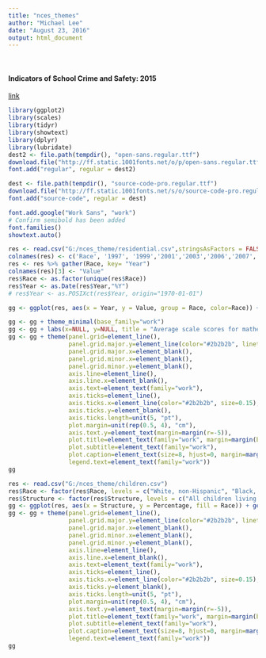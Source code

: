 ```yaml
---
title: "nces_themes"
author: "Michael Lee"
date: "August 23, 2016"
output: html_document
---
```

<br>

#### Indicators of School Crime and Safety: 2015
[link](http://nces.ed.gov/pubsearch/pubsinfo.asp?pubid=2016079)
```r
library(ggplot2)
library(scales)
library(tidyr)
library(showtext)
library(dplyr)
library(lubridate)
dest2 <- file.path(tempdir(), "open-sans.regular.ttf")
download.file("http://ff.static.1001fonts.net/o/p/open-sans.regular.ttf", dest2, mode = "wb")
font.add("regular", regular = dest2)

dest <- file.path(tempdir(), "source-code-pro.regular.ttf")
download.file("http://ff.static.1001fonts.net/s/o/source-code-pro.regular.ttf", dest, mode = "wb")
font.add("source-code", regular = dest)

font.add.google("Work Sans", "work")
# Confirm semibold has been added
font.families()
showtext.auto()
```

```r
res <- read.csv("G:/nces_theme/residential.csv",stringsAsFactors = FALSE)
colnames(res) <- c('Race', '1997', '1999','2001','2003','2006','2007','2010','2011','2013')
res <- res %>% gather(Race, key= "Year")
colnames(res)[3] <- "Value"
res$Race <- as.factor(unique(res$Race))
res$Year <- as.Date(res$Year,"%Y")
# res$Year <- as.POSIXct(res$Year, origin="1970-01-01")

gg <- ggplot(res, aes(x = Year, y = Value, group = Race, color=Race)) + geom_line() + scale_x_date(labels=year(unique(res$Year)), breaks=unique(res$Year)) 

```

```r
gg <- gg + theme_minimal(base_family="work")
gg <- gg + labs(x=NULL, y=NULL, title = "Average scale scores for mathematics, grade 4 by all students [TOTAL],\n year and jurisdiction: 2015", caption = "NOTE: The NAEP mathematics scale ranges from 0-500.")
gg <- gg + theme(panel.grid=element_line(),
                 panel.grid.major.y=element_line(color="#2b2b2b", linetype="dotted", size=0.15),
                 panel.grid.major.x=element_blank(),
                 panel.grid.minor.x=element_blank(),
                 panel.grid.minor.y=element_blank(),
                 axis.line=element_line(),
                 axis.line.x=element_blank(),
                 axis.text=element_text(family="work"),
                 axis.ticks=element_line(),
                 axis.ticks.x=element_line(color="#2b2b2b", size=0.15),
                 axis.ticks.y=element_blank(),
                 axis.ticks.length=unit(5, "pt"),
                 plot.margin=unit(rep(0.5, 4), "cm"),
                 axis.text.y=element_text(margin=margin(r=-5)),
                 plot.title=element_text(family="work", margin=margin(b=15)),
                 plot.subtitle=element_text(family="work"),
                 plot.caption=element_text(size=8, hjust=0, margin=margin(t=15)),
                 legend.text=element_text(family="work"))
gg
```

```r
res <- read.csv("G:/nces_theme/children.csv")
res$Race <- factor(res$Race, levels = c("White, non-Hispanic", "Black, non-Hispanic", "Hispanic"), labels = c("White, NH","Black, NH", "Hispanic"))
res$Structure <- factor(res$Structure, levels = c("All children living with a parent", "Children with two married parents", "Children with a single mother","Children with a single father"), labels = c("All children living with a parent", "Children with two married parents", "Children with a single mother","Children with a single father"))
gg <- ggplot(res, aes(x = Structure, y = Percentage, fill = Race)) + geom_bar(stat="identity",position = position_dodge(width = 0.75), width=0.6)
gg <- gg + theme(panel.grid=element_line(),
                 panel.grid.major.y=element_line(color="#2b2b2b", linetype="dotted", size=0.15),
                 panel.grid.major.x=element_blank(),
                 panel.grid.minor.x=element_blank(),
                 panel.grid.minor.y=element_blank(),
                 axis.line=element_line(),
                 axis.line.x=element_blank(),
                 axis.text=element_text(family="work"),
                 axis.ticks=element_line(),
                 axis.ticks.x=element_line(color="#2b2b2b", size=0.15),
                 axis.ticks.y=element_blank(),
                 axis.ticks.length=unit(5, "pt"),
                 plot.margin=unit(rep(0.5, 4), "cm"),
                 axis.text.y=element_text(margin=margin(r=-5)),
                 plot.title=element_text(family="work", margin=margin(b=15)),
                 plot.subtitle=element_text(family="work"),
                 plot.caption=element_text(size=8, hjust=0, margin=margin(t=15)),
                 legend.text=element_text(family="work"))
gg
```